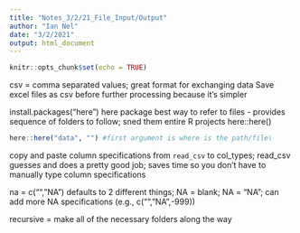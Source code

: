 ```yaml
---
title: "Notes_3/2/21_File_Input/Output"
author: "Ian Nel"
date: "3/2/2021"
output: html_document
---
```


```r
knitr::opts_chunk$set(echo = TRUE)
```

csv = comma separated values; great format for exchanging data
Save excel files as csv before further processing because it's simpler

install.packages("here")
here package best way to refer to files - provides sequence of folders to follow; sned them entire R projects
here::here()

```r
here::here("data", "") #first argument is where is the path/file\

```

copy and paste column specifications from ```read_csv``` to col_types; read_csv guesses and does a pretty good job; saves time so you don't have to manually type column specifications

na = c("", "NA") defaults to 2 different things; NA = blank; NA = "NA"; can add more NA specifications (e.g., c("","NA",-999))

recursive = make all of the necessary folders along the way 
